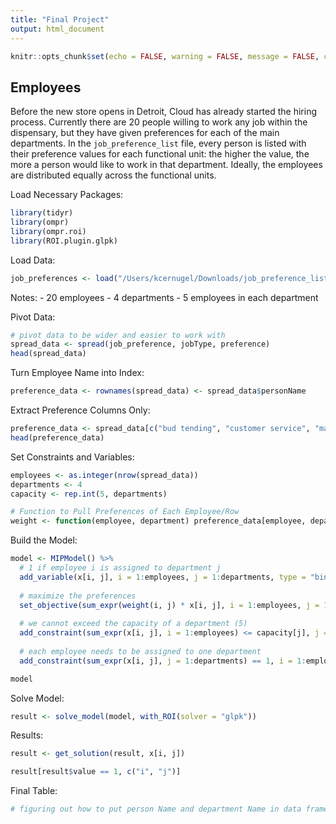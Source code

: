 ```yaml
---
title: "Final Project"
output: html_document
---
```


```r
knitr::opts_chunk$set(echo = FALSE, warning = FALSE, message = FALSE, comment = "")
```

## Employees

Before the new store opens in Detroit, Cloud has already started the hiring process. Currently there are 20 people willing to work any job within the dispensary, but they have given preferences for each of the main departments. In the `job_preference_list` file, every person is listed with their preference values for each functional unit: the higher the value, the more a person would like to work in that department. Ideally, the employees are distributed equally across the functional units.


Load Necessary Packages:
```r
library(tidyr)
library(ompr)
library(ompr.roi)
library(ROI.plugin.glpk)
```

Load Data:
```r
job_preferences <- load("/Users/kcernugel/Downloads/job_preference_list.RData")
```


Notes:
- 20 employees
- 4 departments
- 5 employees in each department


Pivot Data:
```r
# pivot data to be wider and easier to work with
spread_data <- spread(job_preference, jobType, preference)
head(spread_data)
```
Turn Employee Name into Index:
```r
preference_data <- rownames(spread_data) <- spread_data$personName
```

Extract Preference Columns Only:
```r
preference_data <- spread_data[c("bud tending", "customer service", "marketing", "security")]
head(preference_data)
```

Set Constraints and Variables:
```r
employees <- as.integer(nrow(spread_data))
departments <- 4
capacity <- rep.int(5, departments)

# Function to Pull Preferences of Each Employee/Row
weight <- function(employee, department) preference_data[employee, department]
```

Build the Model:
```r
model <- MIPModel() %>%
  # 1 if employee i is assigned to department j
  add_variable(x[i, j], i = 1:employees, j = 1:departments, type = "binary") %>%
  
  # maximize the preferences
  set_objective(sum_expr(weight(i, j) * x[i, j], i = 1:employees, j = 1:departments)) %>%
  
  # we cannot exceed the capacity of a department (5)
  add_constraint(sum_expr(x[i, j], i = 1:employees) <= capacity[j], j = 1:departments) %>% 
  
  # each employee needs to be assigned to one department
  add_constraint(sum_expr(x[i, j], j = 1:departments) == 1, i = 1:employees)

model
```

Solve Model:
```r
result <- solve_model(model, with_ROI(solver = "glpk"))
```

Results:
```r
result <- get_solution(result, x[i, j])

result[result$value == 1, c("i", "j")]
```

Final Table:
```r
# figuring out how to put person Name and department Name in data frame
```

